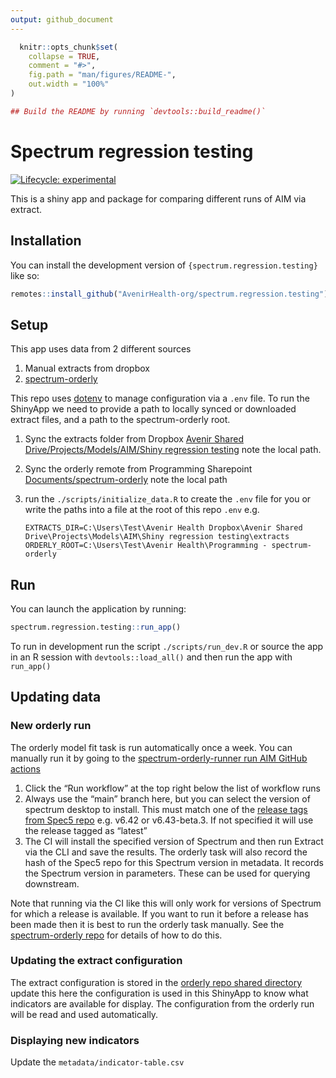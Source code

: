 ```yaml
---
output: github_document
---
```


<!-- README.md is generated from README.Rmd. Please edit that file -->

```r
  knitr::opts_chunk$set(
    collapse = TRUE,
    comment = "#>",
    fig.path = "man/figures/README-",
    out.width = "100%"
)
```

```r
## Build the README by running `devtools::build_readme()`
```

# Spectrum regression testing

<!-- badges: start -->
[![Lifecycle: experimental](https://img.shields.io/badge/lifecycle-experimental-orange.svg)](https://lifecycle.r-lib.org/articles/stages.html#experimental)
<!-- badges: end -->

This is a shiny app and package for comparing different runs of AIM via extract.

## Installation

You can install the development version of `{spectrum.regression.testing}` like so:

```r
remotes::install_github("AvenirHealth-org/spectrum.regression.testing")
```

## Setup

This app uses data from 2 different sources

1. Manual extracts from dropbox
2. [spectrum-orderly](https://github.com/avenirHealth-org/spectrum-orderly)

This repo uses [dotenv](https://github.com/gaborcsardi/dotenv) to manage configuration via a `.env` file. To run the ShinyApp we need to provide a
path to locally synced or downloaded extract files, and a path to the spectrum-orderly root.

1. Sync the extracts folder from Dropbox [Avenir Shared Drive/Projects/Models/AIM/Shiny regression testing](https://www.dropbox.com/scl/fo/7s2euzmaochus4gn1m6fx/AHCiBYBtAOlgbO644mNdFh4?rlkey=xae0wwt1h7qumxh3i8cx129c0&st=smwhkw95&dl=0) note the local path.
1. Sync the orderly remote from Programming Sharepoint [Documents/spectrum-orderly](https://futuresinstitute.sharepoint.com/:f:/s/Programming/Es57cTFvF_tKv0KzTKacj_sBaCtvQKke_UtfB8_dzE-LzQ?e=leTSxM) note the local path
1. run the `./scripts/initialize_data.R` to create the `.env` file for you or write the paths into a file at the root of this repo `.env` e.g.
   ```
   EXTRACTS_DIR=C:\Users\Test\Avenir Health Dropbox\Avenir Shared Drive\Projects\Models\AIM\Shiny regression testing\extracts
   ORDERLY_ROOT=C:\Users\Test\Avenir Health\Programming - spectrum-orderly
   ```

## Run

You can launch the application by running:

```r
spectrum.regression.testing::run_app()
```

To run in development run the script `./scripts/run_dev.R` or source the app in an R session with `devtools::load_all()` and then run the app with `run_app()`

## Updating data

### New orderly run

The orderly model fit task is run automatically once a week. You can manually run it by going to the [spectrum-orderly-runner run AIM GitHub actions](https://github.com/AvenirHealth-org/spectrum-orderly-runner/actions/workflows/run-aim.yaml)

1. Click the "Run workflow" at the top right below the list of workflow runs
1. Always use the "main" branch here, but you can select the version of spectrum desktop to install. This must match one of the [release tags from Spec5 repo](https://github.com/AvenirHealth-org/Spec5/releases) e.g. v6.42 or v6.43-beta.3. If not specified it will use the release tagged as "latest"
1. The CI will install the specified version of Spectrum and then run Extract via the CLI and save the results. The orderly task will also record the hash of the Spec5 repo for this Spectrum version in metadata. It records the Spectrum version in parameters. These can be used for querying downstream.

Note that running via the CI like this will only work for versions of Spectrum for which a release is available. If you want to run it before a release has been made
then it is best to run the orderly task manually. See the [spectrum-orderly repo](https://github.com/AvenirHealth-org/spectrum-orderly/) for details of how to do this.

### Updating the extract configuration

The extract configuration is stored in the [orderly repo shared directory](https://github.com/AvenirHealth-org/spectrum-orderly/blob/main/shared/aim_extract_template.ex) update this here
the configuration is used in this ShinyApp to know what indicators are available for display. The configuration from the orderly run will be read and used automatically.

### Displaying new indicators

Update the `metadata/indicator-table.csv`
